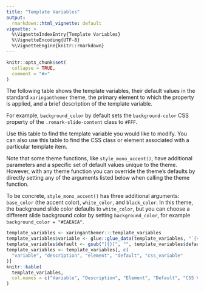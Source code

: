 ```yaml
---
title: "Template Variables"
output: 
  rmarkdown::html_vignette: default
vignette: >
  %\VignetteIndexEntry{Template Variables}
  %\VignetteEncoding{UTF-8}
  %\VignetteEngine{knitr::rmarkdown}
---
```


```r
knitr::opts_chunk$set(
  collapse = TRUE,
  comment = "#>"
)
```

The following table shows the template variables,
their default values in the standard `xaringanthemer` theme,
the primary element to which the property is applied,
and a brief description of the template variable.

For example, `background_color` by default sets the `background-color` CSS property of the `.remark-slide-content` class to `#FFF`.

Use this table to find the template variable you would like to modify.
You can also use this table to find the CSS class or element associated with a particular template item.

Note that some theme functions,
like `style_mono_accent()`,
have additional parameters 
and a specific set of default values unique to the theme.
However, with any theme function 
you can override the theme's defaults 
by directly setting any of the arguments listed below
when calling the theme function.

To be concrete, 
`style_mono_accent()` has three additional arguments:
`base_color` (the accent color), `white_color`, and `black_color`.
In this theme,
the background slide color defaults to `white_color`,
but you can choose a different slide background color
by setting `background_color`, 
for example `background_color = "#EAEAEA"`.

```r
template_variables <- xaringanthemer:::template_variables
template_variables$variable <- glue::glue_data(template_variables, "`{variable}`")
template_variables$default <- gsub("[{}]", "", template_variables$default)
template_variables <- template_variables[, c(
  "variable", "description", "element", "default", "css_variable"
)]
knitr::kable(
  template_variables,
  col.names = c("Variable", "Description", "Element", "Default", "CSS Variable")
)
```


